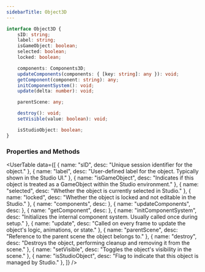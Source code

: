 ```yaml
---
sidebarTitle: Object3D
---
```


<SpecialHeader title="Node 3D" />

```ts
interface Object3D {
	sID: string;
	label: string;
	isGameObject: boolean;
	selected: boolean;
	locked: boolean;

	components: Components3D;
	updateComponents(components: { [key: string]: any }): void;
	getComponent(component: string): any;
	initComponentSystem(): void;
	update(delta: number): void;

	parentScene: any;

	destroy(): void;
	setVisible(value: boolean): void;

	isStudioObject: boolean;
}
```

### Properties and Methods

<UserTable data={[
  { name: "sID", desc: "Unique session identifier for the object." },
  { name: "label", desc: "User-defined label for the object. Typically shown in the Studio UI." },
  { name: "isGameObject", desc: "Indicates if this object is treated as a GameObject within the Studio environment." },
  { name: "selected", desc: "Whether the object is currently selected in Studio." },
  { name: "locked", desc: "Whether the object is locked and not editable in the Studio." },
  { name: "components", desc: <HereLinkedText text="Collection of 3D components attached to this object. Learn more" href="components3d.mdx" /> },
  { name: "updateComponents", desc: <HereLinkedText text="Replaces or updates the current set of components. Learn more" href="components3d.mdx" /> },
  { name: "getComponent", desc: <HereLinkedText text="Retrieves a specific component by name. Learn more" href="components3d.mdx" /> },
  { name: "initComponentSystem", desc: "Initializes the internal component system. Usually called once during setup." },
  { name: "update", desc: "Called on every frame to update the object's logic, animations, or state." },
  { name: "parentScene", desc: "Reference to the parent scene the object belongs to." },
  { name: "destroy", desc: "Destroys the object, performing cleanup and removing it from the scene." },
  { name: "setVisible", desc: "Toggles the object's visibility in the scene." },
  { name: "isStudioObject", desc: "Flag to indicate that this object is managed by Studio." },
]} />